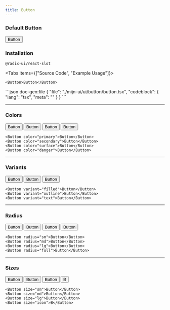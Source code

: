 ```yaml
---
title: Button
---
```


 
### Default Button

<ComponentPreview>
  <Button>Button</Button>
</ComponentPreview>

### Installation

```package-install
@radix-ui/react-slot
```

<Tabs items={["Source Code", "Example Usage"]}>
  <Tab value="Example Usage">
  ```tsx
  <Button>Button</Button>
  ```
  </Tab>
  <Tab value="Source Code">
  ```json doc-gen:file
    {
      "file": "./mijn-ui/ui/button/button.tsx",
      "codeblock": {
        "lang": "tsx",
        "meta": ""
      }
    }
  ```
</Tab>
</Tabs>

---

### Colors

<ComponentPreview>
  <Button color="primary">Button</Button>
  <Button color="secondary">Button</Button>
  <Button color="surface">Button</Button>
  <Button color="danger">Button</Button>
</ComponentPreview>

```tsx
<Button color="primary">Button</Button>
<Button color="secondary">Button</Button>
<Button color="surface">Button</Button>
<Button color="danger">Button</Button>
```

---

### Variants

<ComponentPreview>
  <Button variant="filled">Button</Button>
  <Button variant="outline">Button</Button>
  <Button variant="text">Button</Button>
</ComponentPreview>

```tsx
<Button variant="filled">Button</Button>
<Button variant="outline">Button</Button>
<Button variant="text">Button</Button>
```

---

### Radius

<ComponentPreview>
  <Button radius="sm">Button</Button>
  <Button radius="md">Button</Button>
  <Button radius="lg">Button</Button>
  <Button radius="full">Button</Button>
</ComponentPreview>

```tsx
<Button radius="sm">Button</Button>
<Button radius="md">Button</Button>
<Button radius="lg">Button</Button>
<Button radius="full">Button</Button>
```

---

### Sizes

<ComponentPreview>
  <Button size="sm">Button</Button>
  <Button size="md">Button</Button>
  <Button size="lg">Button</Button>
  <Button size="icon">B</Button>
</ComponentPreview>

```tsx
<Button size="sm">Button</Button>
<Button size="md">Button</Button>
<Button size="lg">Button</Button>
<Button size="icon">B</Button>
```
